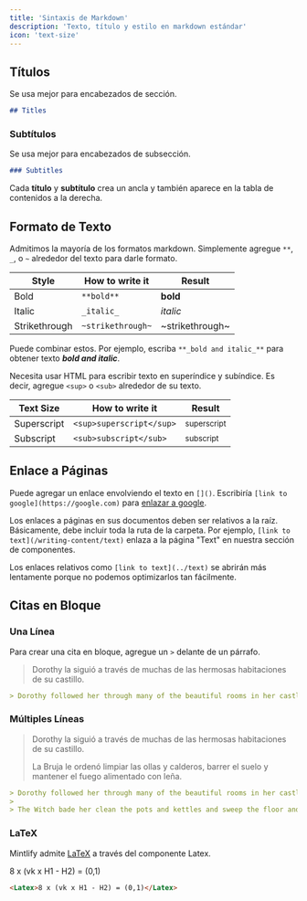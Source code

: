 ```yaml
---
title: 'Sintaxis de Markdown'
description: 'Texto, título y estilo en markdown estándar'
icon: 'text-size'
---
```


## Títulos

Se usa mejor para encabezados de sección.

```md
## Titles
```

### Subtítulos

Se usa mejor para encabezados de subsección.

```md
### Subtitles
```

<Tip>

Cada **título** y **subtítulo** crea un ancla y también aparece en la tabla de contenidos a la derecha.

</Tip>

## Formato de Texto

Admitimos la mayoría de los formatos markdown. Simplemente agregue `**`, `_`, o `~` alrededor del texto para darle formato.

| Style         | How to write it   | Result          |
| ------------- | ----------------- | --------------- |
| Bold          | `**bold**`        | **bold**        |
| Italic        | `_italic_`        | _italic_        |
| Strikethrough | `~strikethrough~` | ~strikethrough~ |

Puede combinar estos. Por ejemplo, escriba `**_bold and italic_**` para obtener texto **_bold and italic_**.

Necesita usar HTML para escribir texto en superíndice y subíndice. Es decir, agregue `<sup>` o `<sub>` alrededor de su texto.

| Text Size   | How to write it          | Result                 |
| ----------- | ------------------------ | ---------------------- |
| Superscript | `<sup>superscript</sup>` | <sup>superscript</sup> |
| Subscript   | `<sub>subscript</sub>`   | <sub>subscript</sub>   |

## Enlace a Páginas

Puede agregar un enlace envolviendo el texto en `[]()`. Escribiría `[link to google](https://google.com)` para [enlazar a google](https://google.com).

Los enlaces a páginas en sus documentos deben ser relativos a la raíz. Básicamente, debe incluir toda la ruta de la carpeta. Por ejemplo, `[link to text](/writing-content/text)` enlaza a la página "Text" en nuestra sección de componentes.

Los enlaces relativos como `[link to text](../text)` se abrirán más lentamente porque no podemos optimizarlos tan fácilmente.

## Citas en Bloque

### Una Línea

Para crear una cita en bloque, agregue un `>` delante de un párrafo.

> Dorothy la siguió a través de muchas de las hermosas habitaciones de su castillo.

```md
> Dorothy followed her through many of the beautiful rooms in her castle.
```

### Múltiples Líneas

> Dorothy la siguió a través de muchas de las hermosas habitaciones de su castillo.
>
> La Bruja le ordenó limpiar las ollas y calderos, barrer el suelo y mantener el fuego alimentado con leña.

```md
> Dorothy followed her through many of the beautiful rooms in her castle.
>
> The Witch bade her clean the pots and kettles and sweep the floor and keep the fire fed with wood.
```

### LaTeX

Mintlify admite [LaTeX](https://www.latex-project.org) a través del componente Latex.

<Latex>8 x (vk x H1 - H2) = (0,1)</Latex>

```md
<Latex>8 x (vk x H1 - H2) = (0,1)</Latex>
```